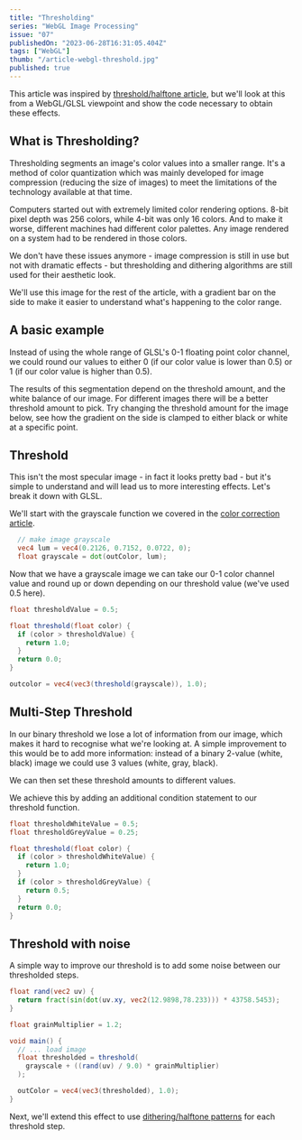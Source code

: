 ```yaml
---
title: "Thresholding"
series: "WebGL Image Processing"
issue: "07"
publishedOn: "2023-06-28T16:31:05.404Z"
tags: ["WebGL"]
thumb: "/article-webgl-threshold.jpg"
published: true
---
```


<WebGLImageProcessingIntro />

This article was inspired by [threshold/halftone article](http://caca.zoy.org/study/index.html), but we'll look at this from a WebGL/GLSL viewpoint and show the code necessary to obtain these effects.

## What is Thresholding?
Thresholding segments an image's color values into a smaller range. It's a method of color quantization which was mainly developed for image compression (reducing the size of images) to meet the limitations of the technology available at that time.

Computers started out with extremely limited color rendering options. 8-bit pixel depth was 256 colors, while 4-bit was only 16 colors. And to make it worse, different machines had different color palettes. Any image rendered on a system had to be rendered in those colors.

We don't have these issues anymore - image compression is still in use but not with dramatic effects - but thresholding and dithering algorithms are still used for their aesthetic look.

We'll use this image for the rest of the article, with a gradient bar on the side to make it easier to understand what's happening to the color range.

## A basic example
Instead of using the whole range of GLSL's 0-1 floating point color channel, we could round our values to either 0 (if our color value is lower than 0.5) or 1 (if our color value is higher than 0.5).

The results of this segmentation depend on the threshold amount, and the white balance of our image. For different images there will be a better threshold amount to pick. Try changing the threshold amount for the image below, see how the gradient on the side is clamped to either black or white at a specific point.

<Dither step="1-threshold" />

## Threshold

This isn't the most specular image - in fact it looks pretty bad - but it's simple to understand and will lead us to more interesting effects. Let's break it down with GLSL.

We'll start with the grayscale function we covered in the [color correction article](/p/webgl-color-correction).

```glsl
  // make image grayscale
  vec4 lum = vec4(0.2126, 0.7152, 0.0722, 0);
  float grayscale = dot(outColor, lum);
```

Now that we have a grayscale image we can take our 0-1 color channel value and round up or down depending on our threshold value (we've used 0.5 here).

```glsl
float thresholdValue = 0.5;

float threshold(float color) {
  if (color > thresholdValue) {
    return 1.0;
  }
  return 0.0;
}

outcolor = vec4(vec3(threshold(grayscale)), 1.0);
```

## Multi-Step Threshold

In our binary threshold we lose a lot of information from our image, which makes it hard to recognise what we're looking at. A simple improvement to this would be to add more information: instead of a binary 2-value (white, black) image we could use 3 values (white, gray, black).

We can then set these threshold amounts to different values.

<Dither step="2-threshold-steps" />

We achieve this by adding an additional condition statement to our threshold function.

```glsl
float thresholdWhiteValue = 0.5;
float thresholdGreyValue = 0.25;

float threshold(float color) {
  if (color > thresholdWhiteValue) {
    return 1.0;
  }
  if (color > thresholdGreyValue) {
    return 0.5;
  }
  return 0.0;
}
```

## Threshold with noise

A simple way to improve our threshold is to add some noise between our thresholded steps.

<Dither step="3-threshold-noise" />

```glsl
float rand(vec2 uv) {
  return fract(sin(dot(uv.xy, vec2(12.9898,78.233))) * 43758.5453);
}

float grainMultiplier = 1.2;

void main() {
  // ... load image 
  float thresholded = threshold(
    grayscale + ((rand(uv) / 9.0) * grainMultiplier)
  );

  outColor = vec4(vec3(thresholded), 1.0);
}
```

Next, we'll extend this effect to use [dithering/halftone patterns](/p/webgl-dithering) for each threshold step.

<ArticlePreview slug="webgl-dithering" />
